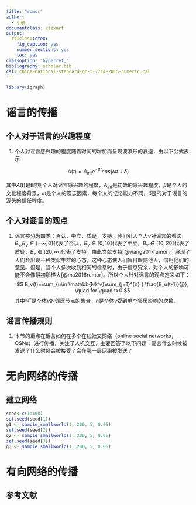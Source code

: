 ```yaml
---
title: "romor"
author:
  - 小鹤
documentclass: ctexart
output:
  rticles::ctex:
    fig_caption: yes
    number_sections: yes 
    toc: yes
classoption: "hyperref,"
bibliography: scholar.bib
csl: china-national-standard-gb-t-7714-2015-numeric.csl
---
```


```r
library(igraph)
```


# 谣言的传播 
## 个人对于谣言的兴趣程度
1. 个人对谣言感兴趣的程度随着时间的增加而呈现波浪形的衰退，由以下公式表示

$$A(t)=A_{int}e^{-\beta t}cos(\omega t + \delta)$$

其中$A(t)$是$t$时刻个人对谣言感兴趣的程度，$A_{int}$是初始的感兴趣程度，$\beta$是个人的文化程度背景，$\omega$是个人的遗忘因素，每个人的记忆能力不同，$\delta$是的对于谣言的源头的信任程度。

## 个人对谣言的观点
1. 谣言被分为四类：否认，中立，质疑，支持。我们引入个人$v$对谣言的看法$B_v$,$B_v\in(-\infty,0]$代表了否认，$B_v\in[0,10]$代表了中立，$B_v\in[10,20]$代表了质疑，$B_v\in[20,\infty]$代表了支持。由此文献支持[@wang2017rumor]，展现了人们会出现一种类似牛群的心态，这种心态使人们盲目跟随他人，借用他们的意见。但是，当个人多次收到相同的信息时，由于信息冗余，对个人的影响可能不会像最初那样大[@ma2016rumor]。所以个人针对谣言的观点定义如下：
$$
B_v(t)=\sum_{u\in \mathbb{N}^v}\sum_{j=1}^{n} { \frac{B_u(t-1)}{j}}, \quad for \quad t>0
$$
其中$\mathbb{N}^v$是个体$v$的邻居节点的集合，$n$是个体$v$受到单个邻居影响的次数。

## 谣言传播规则

1. 本节的重点在谣言如何在多个在线社交网络（online social networks，OSNs）进行传播，关注了人机交互，主要回答了以下问题：谣言什么时候被发送？什么时候会被接受？会在哪一层网络被发送？



# 无向网络的传播
## 建立网络

```r
seed<-c(1:100)
set.seed(seed[1])
g1 <- sample_smallworld(1, 200, 5, 0.05)
set.seed(seed[2])
g2 <- sample_smallworld(1, 200, 5, 0.05)
set.seed(seed[3])
g3 <- sample_smallworld(1, 200, 5, 0.05)

```


# 有向网络的传播




## 参考文献














